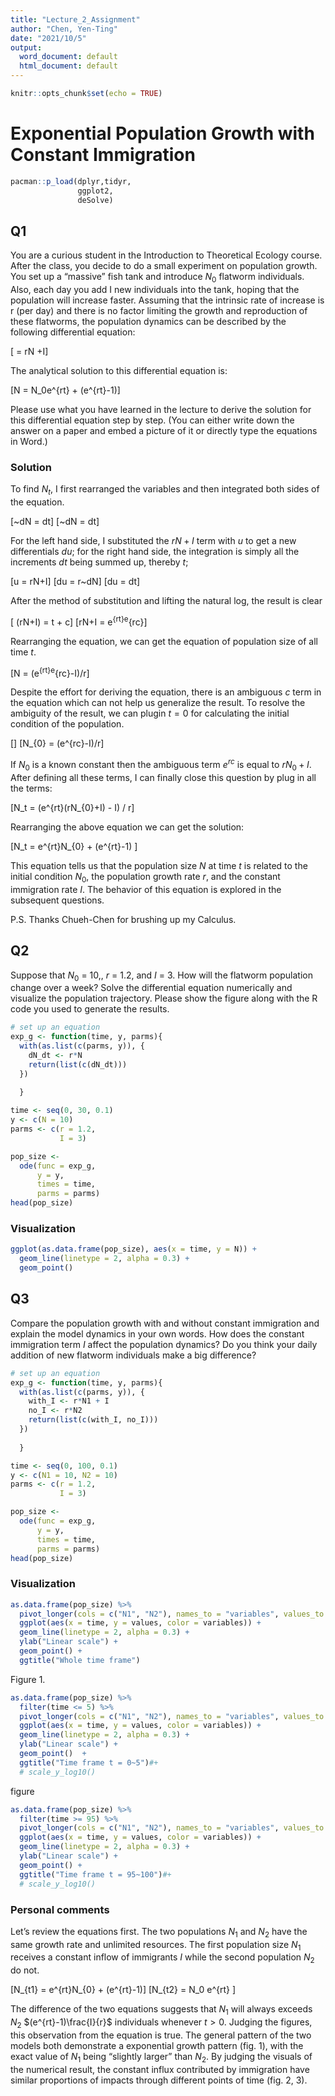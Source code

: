 ```yaml
---
title: "Lecture_2_Assignment"
author: "Chen, Yen-Ting"
date: "2021/10/5"
output:
  word_document: default
  html_document: default
---
```


```r
knitr::opts_chunk$set(echo = TRUE)
```

# Exponential Population Growth with Constant Immigration

```r
pacman::p_load(dplyr,tidyr,
               ggplot2,
               deSolve)
```


## Q1

You are a curious student in the Introduction to Theoretical Ecology course. After the class, you decide to do a small experiment on population growth. You set up a “massive” fish tank and introduce $N_0$ flatworm individuals. Also, each day you add I new individuals into the tank, hoping that the population will increase faster. Assuming that the intrinsic rate of increase is r (per day) and there is no factor limiting the growth and reproduction of these flatworms, the population dynamics can be described by the following differential equation:

\[\frac{dN}{dt} = rN +I\]

The analytical solution to this differential equation is:

\[N = N_0e^{rt} + (e^{rt}-1)\frac{I}{r}\]

Please use what you have learned in the lecture to derive the solution for this differential equation step by step. (You can either write down the answer on a paper and embed a picture of it or directly type the equations in Word.)

### Solution

To find $N_{t}$, I first rearranged the variables and then integrated both sides of the equation.

\[\frac{1}{(rN+I)}~dN = dt\]
\[\int \frac{1}{(rN+I)}~dN = \int dt\]

For the left hand side, I substituted the $rN+I$ term with $u$ to get a new differentials $du$; for the right hand side, the integration is simply all the increments $dt$ being summed up, thereby $t$; 

\[u = rN+I\]
\[du = r~dN\]
\[\int\frac{1}{ru}du = \int dt\]

After the method of substitution and lifting the natural log, the result is clear

\[\frac{1}{r} \ln (rN+I) = t + c\]
\[rN+I = e^{rt}e^{rc}\]

Rearranging the equation, we can get the equation of population size of all time $t$. 

\[N = (e^{rt}e^{rc}-I)/r\]

Despite the effort for deriving the equation, there is an ambiguous $c$ term in the equation which can not help us generalize the result. To resolve the ambiguity of the result, we can plugin $t = 0$ for calculating the initial condition of the population.

\[\text{Let t = 0}\]
\[N_{0} = (e^{rc}-I)/r\]

If $N_0$ is a known constant then the ambiguous term $e^{rc}$ is equal to $rN_{0}+I$. After defining all these terms, I can finally close this question by plug in all the terms:

\[N_t = (e^{rt}(rN_{0}+I) - I) / r\]

Rearranging the above equation we can get the solution:

\[N_t = e^{rt}N_{0} + (e^{rt}-1)\frac{I}{r} \]

This equation tells us that the population size $N$ at time $t$ is related to the initial condition $N_0$, the population growth rate $r$, and the constant immigration rate $I$. The behavior of this equation is explored in the subsequent questions. 

P.S. Thanks Chueh-Chen for brushing up my Calculus.


## Q2

Suppose that $N_0$ = 10,, $r$ = 1.2, and $I$ = 3. How will the flatworm population change over a week? Solve the differential equation numerically and visualize the population trajectory. Please show the figure along with the R code you used to generate the results.

```r
# set up an equation
exp_g <- function(time, y, parms){
  with(as.list(c(parms, y)), {
    dN_dt <- r*N
    return(list(c(dN_dt)))
  })
    
  }

time <- seq(0, 30, 0.1)
y <- c(N = 10)
parms <- c(r = 1.2,
           I = 3)

pop_size <-
  ode(func = exp_g,
      y = y,
      times = time,
      parms = parms)
head(pop_size)
```

### Visualization

```r
ggplot(as.data.frame(pop_size), aes(x = time, y = N)) +
  geom_line(linetype = 2, alpha = 0.3) +
  geom_point()
```

## Q3

Compare the population growth with and without constant immigration and explain the model dynamics in your own words. How does the constant immigration term $I$ affect the population dynamics? Do you think your daily addition of new flatworm individuals make a big difference?

```r
# set up an equation
exp_g <- function(time, y, parms){
  with(as.list(c(parms, y)), {
    with_I <- r*N1 + I
    no_I <- r*N2
    return(list(c(with_I, no_I)))
  })
    
  }

time <- seq(0, 100, 0.1)
y <- c(N1 = 10, N2 = 10)
parms <- c(r = 1.2,
           I = 3)

pop_size <-
  ode(func = exp_g,
      y = y,
      times = time,
      parms = parms)
head(pop_size)
```

### Visualization

```r
as.data.frame(pop_size) %>% 
  pivot_longer(cols = c("N1", "N2"), names_to = "variables", values_to = "values") %>% 
  ggplot(aes(x = time, y = values, color = variables)) +
  geom_line(linetype = 2, alpha = 0.3) +
  ylab("Linear scale") +
  geom_point() +
  ggtitle("Whole time frame")
```

Figure 1.

```r
as.data.frame(pop_size) %>% 
  filter(time <= 5) %>% 
  pivot_longer(cols = c("N1", "N2"), names_to = "variables", values_to = "values") %>% 
  ggplot(aes(x = time, y = values, color = variables)) +
  geom_line(linetype = 2, alpha = 0.3) +
  ylab("Linear scale") +
  geom_point()  +
  ggtitle("Time frame t = 0~5")#+
  # scale_y_log10()
```
figure 

```r
as.data.frame(pop_size) %>% 
  filter(time >= 95) %>% 
  pivot_longer(cols = c("N1", "N2"), names_to = "variables", values_to = "values") %>% 
  ggplot(aes(x = time, y = values, color = variables)) +
  geom_line(linetype = 2, alpha = 0.3) +
  ylab("Linear scale") +
  geom_point() +
  ggtitle("Time frame t = 95~100")#+
  # scale_y_log10()

```

### Personal comments

Let's review the equations first.
The two populations $N_1$ and $N_2$ have the same growth rate and unlimited resources.
The first population size $N_1$ receives a constant inflow of immigrants $I$ while the second population $N_2$ do not.

\[N_{t1} = e^{rt}N_{0} + (e^{rt}-1)\frac{I}{r}\]
\[N_{t2} = N_0 e^{rt} \]

The difference of the two equations suggests that $N_1$ will always exceeds $N_2$  $(e^{rt}-1)\frac{I}{r}$ individuals whenever $t >0$. Judging the figures, this observation from the equation is true.  The general pattern of the two models both demonstrate a exponential growth pattern (fig. 1), with the exact value of $N_1$ being "slightly larger" than $N_2$. By judging the visuals of the numerical result, the constant influx contributed by immigration have similar proportions of impacts through different points of time (fig. 2, 3). 